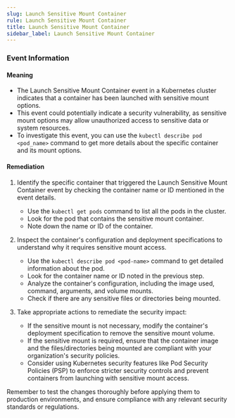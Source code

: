 ```yaml
--- 
slug: Launch Sensitive Mount Container
rule: Launch Sensitive Mount Container
title: Launch Sensitive Mount Container
sidebar_label: Launch Sensitive Mount Container
---
```

                   
### Event Information

#### Meaning

- The Launch Sensitive Mount Container event in a Kubernetes cluster indicates that a container has been launched with sensitive mount options.
- This event could potentially indicate a security vulnerability, as sensitive mount options may allow unauthorized access to sensitive data or system resources.
- To investigate this event, you can use the `kubectl describe pod <pod_name>` command to get more details about the specific container and its mount options.

#### Remediation

1. Identify the specific container that triggered the Launch Sensitive Mount Container event by checking the container name or ID mentioned in the event details.
   - Use the `kubectl get pods` command to list all the pods in the cluster.
   - Look for the pod that contains the sensitive mount container.
   - Note down the name or ID of the container.

2. Inspect the container's configuration and deployment specifications to understand why it requires sensitive mount access.
   - Use the `kubectl describe pod <pod-name>` command to get detailed information about the pod.
   - Look for the container name or ID noted in the previous step.
   - Analyze the container's configuration, including the image used, command, arguments, and volume mounts.
   - Check if there are any sensitive files or directories being mounted.

3. Take appropriate actions to remediate the security impact:
   - If the sensitive mount is not necessary, modify the container's deployment specification to remove the sensitive mount volume.
   - If the sensitive mount is required, ensure that the container image and the files/directories being mounted are compliant with your organization's security policies.
   - Consider using Kubernetes security features like Pod Security Policies (PSP) to enforce stricter security controls and prevent containers from launching with sensitive mount access.

Remember to test the changes thoroughly before applying them to production environments, and ensure compliance with any relevant security standards or regulations.


 